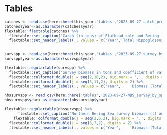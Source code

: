 # Tables

```r
catches <- read.csv(here::here(this_year,'tables','2023-09-27-catch_proportions.csv'))
catches$year<-as.character(catches$year)
flextable::flextable(catches) %>%
  flextable::set_caption("Catch (in tons) of Flathead sole and Bering flounder combined (Hippoglossoides elassodon) and Flathead sole only, and Bering flounder only. Observer data of species-specific extrapolated weight in each haul was summed over hauls within each year and used to calculate the proportion of the total Hippoglossoides spp. catch that was Flathead sole or Bering flounder. Proportions were multiplied by the total Hippoglossoides spp. (Flathead sole and Bering flounder combined) catches reported by AKFIN to obtain total catch of Flathead sole separately from that of Bering flounder. The ",this_year," catches are current as of", pull_date," and the value shown below does not include projections through the end of the year.") %>%
  flextable::set_header_labels(., values = c('Year','Total Hippoglossoides spp.','Flathead Sole','Bering Flounder')) 
           
```

\pagebreak

```r
survspp <- read.csv(here::here(this_year,'tables','2023-09-27-survey_by_spp.csv')) %>% filter(year< 2023)
survspp$year<-as.character(survspp$year)

flextable::regulartable(survspp) %>%  
  flextable::set_caption("Survey biomass in tons and coefficient of variation (CV) of Hippoglossoides spp. (combined Flathead sole and Bering flounder) across the entire BSAI; Flathead sole only in the Aleutian Islands, Hippoglossoides spp. combined in the Eastern Bering Sea (EBS) shelf survey, Flathead sole only in EBS shelf survey, and Bering flounder only in the EBS shelf survey. Slight discrepancies in totals may occur due to rounding.") %>%
  flextable::colformat_double(j = seq(2,10,2), big.mark = ',', digits = 0) %>%
  flextable::colformat_double(j = seq(3,11,2), digits = 2) %>%
  flextable::set_header_labels(., values = c('Year',	'Biomass (Total)','CV (Total)',	'Biomass (AI)',	'CV (AI)',	'Biomass (EBS, all)',	'CV (EBS, all)',	'Biomass (EBS, flathead)',	'CV (EBS, flathead)',	'Biomass (EBS, Bering Flounder)',	'CV (EBS, Bering Flounder)')) 
```

\pagebreak

```r
nbssurvspp <- read.csv(here::here('tables','2023-09-27-NBS_survey_by_spp.csv'))
nbssurvspp$year<-as.character(nbssurvspp$year)

flextable::regulartable(nbssurvspp) %>%  
      flextable::set_caption("Northern Bering Sea survey biomass (t) and coefficient of variation (CV) for Flathead sole, Bering flounder, and the two combined (Hippoglossoides spp.). These data are presented here for reference only.") %>%
    flextable::colformat_double(j = seq(2,6,2), big.mark = ',', digits = 0) %>%
  flextable::colformat_double(j = seq(3,7,2), digits = 2) %>%
  flextable::set_header_labels(., values = c('Year',	'Biomass (Total)',	'CV (Total)',	'Biomass (NBS, flathead)',	'CV (NBS, flathead)',	'Biomass (NBS, Bering Flounder)',	'CV (NBS, Bering Flounder)')) 
```

\pagebreak


